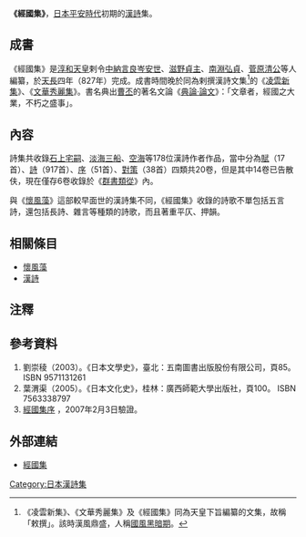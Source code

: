 {{japanese|japanese=経国集|kana=けいこくしゅう|romaji= Keikokushiu||舊寫 =經國集|}}
'''《經國集》'''，[[日本|日本]][[平安時代|平安時代]]初期的[[漢詩|漢詩]]集。

==成書==
《經國集》是[[淳和天皇|淳和天皇]]剌令[[中納言|中納言]][[良岑安世|良岑安世]]、[[滋野貞主|滋野貞主]]、[[南淵弘貞|南淵弘貞]]、[[菅原清公|菅原清公]]等人編纂，於[[天長|天長]]四年（827年）完成。成書時間晚於同為剌撰漢詩文集<ref>《凌雲新集》、《文華秀麗集》及《經國集》同為天皇下旨編纂的文集，故稱「敕撰」。該時漢風鼎盛，人稱[[國風黑暗期|國風黑暗期]]。</ref>的《[[凌雲新集|凌雲新集]]》、《[[文華秀麗集|文華秀麗集]]》。書名典出[[曹丕|曹丕]]的著名文論《[[:s:典論/論文|典論‧論文]]》：「文章者，經國之大業，不朽之盛事」。

==內容==
詩集共收錄[[石上宅嗣|石上宅嗣]]、[[淡海三船|淡海三船]]、[[空海|空海]]等178位漢詩作者作品，當中分為[[賦|賦]]（17首）、[[詩|詩]]（917首）、[[序|序]]（51首）、[[對策_(文學)|對策]]（38首）四類共20卷，但是其中14卷已告散伕，現在僅存6卷收錄於《[[群書類從|群書類從]]》內。

與《[[懷風藻|懷風藻]]》這部較早面世的漢詩集不同，《經國集》收錄的詩歌不單包括五言詩，還包括長詩、雜言等種類的詩歌，而且著重平仄、押韻。

==相關條目==
*[[懷風藻|懷風藻]]
*[[漢詩|漢詩]]

==注釋==
{{reflist}}

==參考資料==
{{refbegin}}
#劉崇稜（2003）。《日本文學史》，臺北：五南圖書出版股份有限公司，頁85。ISBN 9571131261
#葉渭渠（2005）。《日本文化史》，桂林：廣西師範大學出版社，頁100。 ISBN 7563338797
#[http://miko.org/~uraki/kuon/furu/text/waka/keikoku/kk01.htm 經國集序] {{Wayback|url=http://miko.org/~uraki/kuon/furu/text/waka/keikoku/kk01.htm |date=20190626195503 }}，2007年2月3日驗證。
{{refend}}

==外部連結==
*[http://miko.org/~uraki/kuon/furu/text/waka/keikoku/keikoku.htm 經國集] {{Wayback|url=http://miko.org/~uraki/kuon/furu/text/waka/keikoku/keikoku.htm |date=20200805011237 }}

{{DEFAULTSORT:Keikokushū}}

[[Category:日本漢詩集|Category:日本漢詩集]]